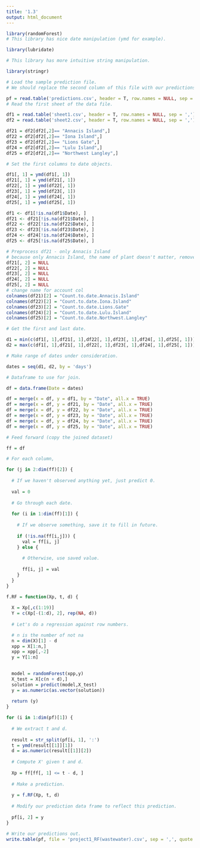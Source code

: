 ```yaml
---
title: '1.3'
output: html_document
---
```



```r
library(randomForest)
# This library has nice date manipulation (ymd for example).

library(lubridate)

# This library has more intuitive string manipulation.

library(stringr)

# Load the sample prediction file.
# We should replace the second column of this file with our predictions.

pf = read.table('predictions.csv', header = T, row.names = NULL, sep = ',')
# Read the first sheet of the data file.

df1 = read.table('sheet1.csv', header = T, row.names = NULL, sep = ',')
df2 = read.table('sheet2.csv', header = T, row.names = NULL, sep = ',')

df21 = df2[df2[,2]== "Annacis Island",]
df22 = df2[df2[,2]== "Iona Island",]
df23 = df2[df2[,2]== "Lions Gate",]
df24 = df2[df2[,2]== "Lulu Island",]
df25 = df2[df2[,2]== "Northwest Langley",]

# Set the first columns to date objects.

df1[, 1] = ymd(df1[, 1])
df21[, 1] = ymd(df21[, 1])
df22[, 1] = ymd(df22[, 1])
df23[, 1] = ymd(df23[, 1])
df24[, 1] = ymd(df24[, 1])
df25[, 1] = ymd(df25[, 1])

df1 <- df1[!is.na(df1$Date), ]
df21 <- df21[!is.na(df21$Date), ]
df22 <- df22[!is.na(df22$Date), ]
df23 <- df23[!is.na(df23$Date), ]
df24 <- df24[!is.na(df24$Date), ]
df25 <- df25[!is.na(df25$Date), ]

# Preprocess df21 - only Annacis Island
# because only Annacis Island, the name of plant doesn't matter, remove it
df21[, 2] = NULL
df22[, 2] = NULL
df23[, 2] = NULL
df24[, 2] = NULL
df25[, 2] = NULL
# change name for account col
colnames(df21)[2] = "Count.to.date.Annacis.Island"
colnames(df22)[2] = "Count.to.date.Iona.Island"
colnames(df23)[2] = "Count.to.date.Lions.Gate"
colnames(df24)[2] = "Count.to.date.Lulu.Island"
colnames(df25)[2] = "Count.to.date.Northwest.Langley"

# Get the first and last date.

d1 = min(c(df1[, 1],df21[, 1],df22[, 1],df23[, 1],df24[, 1],df25[, 1]))
d2 = max(c(df1[, 1],df21[, 1],df22[, 1],df23[, 1],df24[, 1],df25[, 1]))

# Make range of dates under consideration.

dates = seq(d1, d2, by = 'days')

# Dataframe to use for join.

df = data.frame(Date = dates)

df = merge(x = df, y = df1, by = "Date", all.x = TRUE)
df = merge(x = df, y = df21, by = "Date", all.x = TRUE)
df = merge(x = df, y = df22, by = "Date", all.x = TRUE)
df = merge(x = df, y = df23, by = "Date", all.x = TRUE)
df = merge(x = df, y = df24, by = "Date", all.x = TRUE)
df = merge(x = df, y = df25, by = "Date", all.x = TRUE)

# Feed forward (copy the joined dataset)

ff = df

# For each column,

for (j in 2:dim(ff)[2]) {
  
  # If we haven't observed anything yet, just predict 0.
  
  val = 0
  
  # Go through each date.
  
  for (i in 1:dim(ff)[1]) {
    
    # If we observe something, save it to fill in future.
    
    if (!is.na(ff[i,j])) {
      val = ff[i, j]
    } else {
      
      # Otherwise, use saved value.
      
      ff[i, j] = val
    }
  }
}
```

```r
f.RF = function(Xp, t, d) {
    
  X = Xp[,c(1:19)]
  Y = c(Xp[-(1:d), 2], rep(NA, d))
  
  # Let's do a regression against row numbers.

  # n is the number of not na
  n = dim(X)[1] - d
  xpp = X[1:n,]
  xpp = xpp[,-2]
  y = Y[1:n]
  

  model = randomForest(xpp,y)
  X_test = X[c(n + d),]
  solution = predict(model,X_test)
  y = as.numeric(as.vector(solution))
  
  return (y)
}
```
```r
for (i in 1:dim(pf)[1]) {
  
  # We extract t and d.
  
  result = str_split(pf[i, 1], ':')
  t = ymd(result[[1]][1])
  d = as.numeric(result[[1]][2])
  
  # Compute X' given t and d.
  
  Xp = ff[ff[, 1] <= t - d, ]
  
  # Make a prediction.
  
  y = f.RF(Xp, t, d)
  
  # Modify our prediction data frame to reflect this prediction.
  
  pf[i, 2] = y
}

# Write our predictions out.
write.table(pf, file = 'project1_RF(wastewater).csv', sep = ',', quote = F, row.names = F)
```

